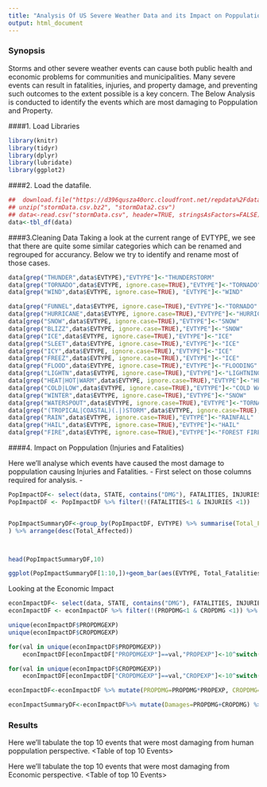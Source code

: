 ```yaml
---
title: "Analysis Of US Severe Weather Data and its Impact on Poppulation and Property"
output: html_document
---
```


### Synopsis
Storms and other severe weather events can cause both public health and economic problems for communities and municipalities. Many severe events can result in fatalities, injuries, and property damage, and preventing such outcomes to the extent possible is a key concern.
The Below Analysis is conducted to identify the events which are most damaging to Poppulation and Property.

####1. Load Libraries
```r
library(knitr)
library(tidyr)
library(dplyr)
library(lubridate)
library(ggplot2)
```

####2. Load the datafile.

```r

##  download.file("https://d396qusza40orc.cloudfront.net/repdata%2Fdata%2FStormData.csv.bz2","stormData.csv.bz2", method="curl")
## unzip("stormData.csv.bz2", "stormData2.csv")
## data<-read.csv("stormData.csv", header=TRUE, stringsAsFactors=FALSE)
data<-tbl_df(data)
```


####3.Cleaning Data
Taking a look at the current range of EVTYPE, we see that there are quite some similar categories which can be renamed and regrouped for accurancy.
Below we try to identify and rename most of those cases.

```r
data[grep("THUNDER",data$EVTYPE),"EVTYPE"]<-"THUNDERSTORM"
data[grep("TORNADO",data$EVTYPE, ignore.case=TRUE),"EVTYPE"]<-"TORNADO"
data[grep("WIND",data$EVTYPE, ignore.case=TRUE), "EVTYPE"]<-"WIND"

data[grep("FUNNEL",data$EVTYPE, ignore.case=TRUE),"EVTYPE"]<-"TORNADO"
data[grep("HURRICANE",data$EVTYPE, ignore.case=TRUE),"EVTYPE"]<-"HURRICANE"
data[grep("SNOW",data$EVTYPE, ignore.case=TRUE),"EVTYPE"]<-"SNOW"
data[grep("BLIZZ",data$EVTYPE, ignore.case=TRUE),"EVTYPE"]<-"SNOW"
data[grep("ICE",data$EVTYPE, ignore.case=TRUE),"EVTYPE"]<-"ICE"
data[grep("SLEET",data$EVTYPE, ignore.case=TRUE),"EVTYPE"]<-"ICE"
data[grep("ICY",data$EVTYPE, ignore.case=TRUE),"EVTYPE"]<-"ICE"
data[grep("FREEZ",data$EVTYPE, ignore.case=TRUE),"EVTYPE"]<-"ICE"
data[grep("FLOOD",data$EVTYPE, ignore.case=TRUE),"EVTYPE"]<-"FLOODING"
data[grep("LIGHTN",data$EVTYPE, ignore.case=TRUE),"EVTYPE"]<-"LIGHTNING"
data[grep("HEAT|HOT|WARM",data$EVTYPE, ignore.case=TRUE),"EVTYPE"]<-"HEAT WAVE"
data[grep("COLD|LOW",data$EVTYPE, ignore.case=TRUE),"EVTYPE"]<-"COLD WAVE"
data[grep("WINTER",data$EVTYPE, ignore.case=TRUE),"EVTYPE"]<-"SNOW"
data[grep("WATERSPOUT",data$EVTYPE, ignore.case=TRUE),"EVTYPE"]<-"TORNADO"
data[grep("(TROPICAL|COASTAL)(.|)STORM",data$EVTYPE, ignore.case=TRUE),"EVTYPE"]<-"HURRICANE"
data[grep("RAIN",data$EVTYPE, ignore.case=TRUE),"EVTYPE"]<-"RAINFALL"
data[grep("HAIL",data$EVTYPE, ignore.case=TRUE),"EVTYPE"]<-"HAIL"
data[grep("FIRE",data$EVTYPE, ignore.case=TRUE),"EVTYPE"]<-"FOREST FIRE"


```


####4. Impact on Poppulation (Injuries and Fatalities)

Here we'll analyse which events have caused the most damage to poppulation causing Injuries and Fatalities. 
 - First select on those columns required for analysis.
 -

```r
PopImpactDF<- select(data, STATE, contains("DMG"), FATALITIES, INJURIES, EVTYPE)
PopImpactDF <- PopImpactDF %>% filter(!(FATALITIES<1 & INJURIES <1))


PopImpactSummaryDF<-group_by(PopImpactDF, EVTYPE) %>% summarise(Total_Fatalities=sum(FATALITIES), Total_Injuries=sum(INJURIES), Total_Events=n()) %>% mutate(Total_Affected=Total_Injuries+Total_Fatalities
) %>% arrange(desc(Total_Affected))



head(PopImpactSummaryDF,10)

ggplot(PopImpactSummaryDF[1:10,])+geom_bar(aes(EVTYPE, Total_Fatalities), stat="identity", fill="navy")+geom_bar(aes(EVTYPE, Total_Injuries), stat="identity", fill="brown")

```



Looking at the Economic Impact

```r
econImpactDF<- select(data, STATE, contains("DMG"), FATALITIES, INJURIES, EVTYPE)
econImpactDF <- econImpactDF %>% filter(!(PROPDMG<1 & CROPDMG <1)) %>% select(-FATALITIES, -INJURIES)

unique(econImpactDF$PROPDMGEXP)
unique(econImpactDF$CROPDMGEXP)

for(val in unique(econImpactDF$PROPDMGEXP)) 
    econImpactDF[econImpactDF["PROPDMGEXP"]==val,"PROPEXP"]<-10^switch(EXPR=val, K =3, M = 6,B=9, H=2, 0)

for(val in unique(econImpactDF$CROPDMGEXP)) 
    econImpactDF[econImpactDF["CROPDMGEXP"]==val,"CROPEXP"]<-10^switch(EXPR=val, K =3, M = 6,B=9, H=2, 0)

econImpactDF<-econImpactDF %>% mutate(PROPDMG=PROPDMG*PROPEXP, CROPDMG=CROPDMG*CROPEXP) %>% select(-CROPEXP, -PROPEXP)

econImpactSummaryDF<-econImpactDF%>% mutate(Damages=PROPDMG+CROPDMG) %>% group_by(EVTYPE) %>% summarise(Total_Damages=sum(Damages), Total_events=n()) %>% arrange(desc(Total_Damages))

```

### Results 

Here we'll tabulate the top 10 events that were most damaging from human poppulation perspective.
<Table of top 10 Events>

Here we'll tabulate the top 10 events that were most damaging from Economic perspective.
<Table of top 10 Events>
